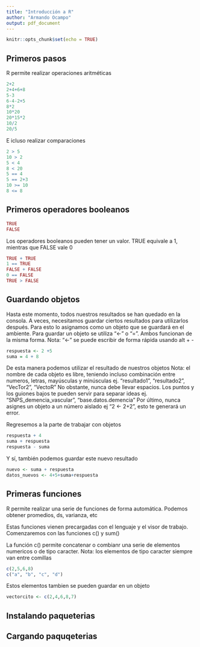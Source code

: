 ```yaml
---
title: "Introducción a R"
author: "Armando Ocampo"
output: pdf_document
---
```


```r
knitr::opts_chunk$set(echo = TRUE)
```

## Primeros pasos

R permite realizar operaciones aritméticas

```r
2+2
2+4+6+8
5-3
6-4-2+5
8*2
10*20
20*15*2
10/2
20/5
```

E icluso realizar comparaciones

```r
2 > 5
10 > 2
5 < 4
8 < 20
5 == 4
5 == 2+3
10 >= 10
8 <= 8
```

## Primeros operadores booleanos

```r
TRUE
FALSE
```

Los operadores booleanos pueden tener un valor. TRUE equivale a 1, mientras que FALSE vale 0

```r
TRUE + TRUE
1 == TRUE
FALSE + FALSE
0 == FALSE
TRUE > FALSE
```

## Guardando objetos

Hasta este momento, todos nuestros resultados se han quedado en la consola. A veces, necesitamos guardar ciertos resultados para utilizarlos después. Para esto lo asignamos como un objeto que se guardará en el ambiente.
Para guardar un objeto se utiliza "<-" o "=". Ambos funcionan de la misma forma.
Nota: "<-" se puede escribir de forma rápida usando alt + -

```r
respuesta <- 2 +5
suma = 4 + 8
```

De esta manera podemos utilizar el resultado de nuestros objetos
Nota: el nombre de cada objeto es libre, teniendo incluso combinación entre numeros, letras, mayúsculas y minúsculas ej. "resultado1", "resultado2", "VecTor2", "VectoR"
No obstante, nunca debe llevar espacios. Los puntos y los guiones bajos te pueden servir para separar ideas ej. "SNPS_demencia_vascular", "base.datos.demencia"
Por último, nunca asignes un objeto a un número aislado ej "2 <- 2+2", esto te generará un error.


Regresemos a la parte de trabajar con objetos

```r
respuesta + 4
suma + respuesta
respuesta - suma
```

Y sí, también podemos guardar este nuevo resultado

```r
nuevo <- suma + respuesta
datos_nuevos <- 4+5+suma+respuesta
```

## Primeras funciones

R permite realizar una serie de funciones de forma automática. Podemos obtener promedios, ds, varianza, etc

Estas funciones vienen precargadas con el lenguaje y el visor de trabajo.
Comenzaremos con las funciones c() y sum()

La función c() permite concatenar o combianr una serie de elementos numericos o de tipo caracter.
Nota: los elementos de tipo caracter siempre van entre comillas

```r
c(2,5,6,8)
c("a", "b", "c", "d")
```

Estos elementos tambien se pueden guardar en un objeto

```r
vectorcito <- c(2,4,6,8,7)
```



## Instalando paqueterias


## Cargando paquqeterias
